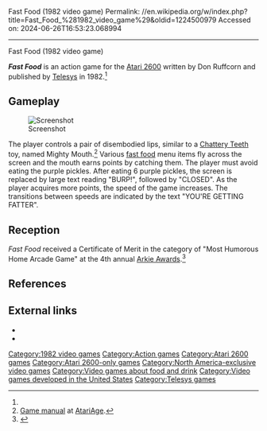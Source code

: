 Fast Food (1982 video game)
Permalink: //en.wikipedia.org/w/index.php?title=Fast_Food_%281982_video_game%29&oldid=1224500979
Accessed on: 2024-06-26T16:53:23.068994



------
Fast Food (1982 video game)
{{about|the Atari 2600 game|a game in the Dizzy series|Fast Food (1989 video game)}}
{{Infobox video game
|title= Fast Food
|genre = [[Action game|Action]]
|image= fast food cover.jpg
|caption= Promotional art
|developer= [[Telesys]]
|designer = Don Ruffcorn<ref name=giantlist/>
|released= {{vgrelease|NA|1982<ref name="gamefaqs">[http://www.gamefaqs.com/atari2600/584724-fast-food/data ''Fast Food''] at [[GameFAQs]]</ref>}}
|platforms= [[Atari 2600]]
}}

'''''Fast Food''''' is an action game for the [[Atari 2600]] written by Don Ruffcorn and published by [[Telesys]] in 1982.<ref name=giantlist/>

==Gameplay==
[[Image:Fast food screenshot.png|thumb|Screenshot]]

The player controls a pair of disembodied lips, similar to a [[Chattery Teeth]] toy, named Mighty Mouth.<ref>[http://www.atariage.com/manual_page.html?SystemID=2600&SoftwareLabelID=172&ItemTypeID=&currentPage=2&maxPages=4 Game manual] {{Webarchive|url=https://web.archive.org/web/20110519182601/http://www.atariage.com/manual_page.html?SystemID=2600&SoftwareLabelID=172&ItemTypeID=&currentPage=2&maxPages=4 |date=2011-05-19 }} at [[AtariAge]].</ref> Various [[fast food]] menu items fly across the screen and the mouth earns points by catching them. The player must avoid eating the purple pickles. After eating 6 purple pickles, the screen is replaced by large text reading "BURP!", followed by "CLOSED". As the player acquires more points, the speed of the game increases. The transitions between speeds are indicated by the text "YOU'RE GETTING FATTER".

==Reception==
''Fast Food'' received a Certificate of Merit in the category of "Most Humorous Home Arcade Game" at the 4th annual [[Arkie Awards]].<ref>{{cite journal |last1= Kunkel |first1= Bill |author-link1= Bill Kunkel (gaming)|last2= Katz |first2= Arnie |author-link2= Arnie Katz|date= February 1983 |title= Arcade Alley: The Fourth Annual Arcade Awards |journal= [[Video (magazine)|Video]]|publisher= Reese Communications|volume= 6|issue= 11|pages= 30, 108|issn= 0147-8907}}</ref>{{rp|108}}

==References==
{{reflist|refs=
<ref name=giantlist>{{cite web |last1=Hague |first1=James |title=The Giant List of Classic Game Programmers |url=https://dadgum.com/giantlist/}}</ref>
}}

==External links==
*{{atarimania|id=16919}}
*{{IAg|atari_2600_fast_food_1982_telesys_don_donyo_ruffcorn_jack_woodman_1003}}

[[Category:1982 video games]]
[[Category:Action games]]
[[Category:Atari 2600 games]]
[[Category:Atari 2600-only games]]
[[Category:North America-exclusive video games]]
[[Category:Video games about food and drink]]
[[Category:Video games developed in the United States]]
[[Category:Telesys games]]


{{atari-console-stub}}
{{action-videogame-stub}}